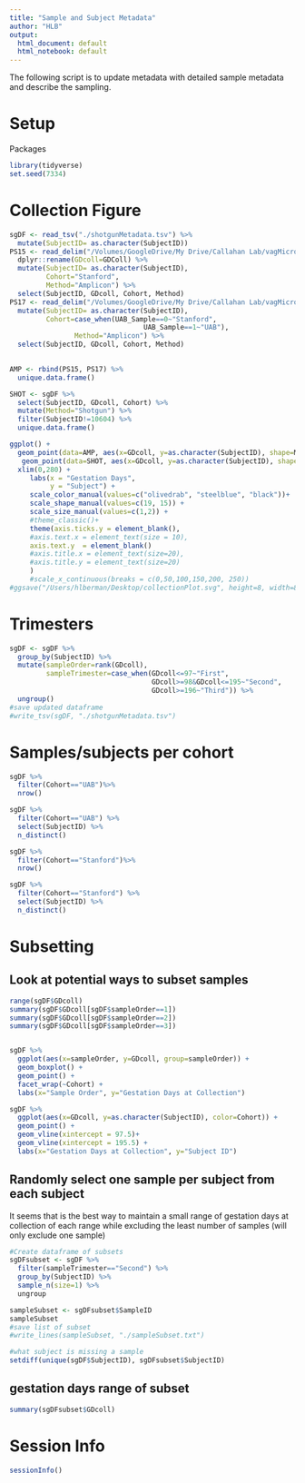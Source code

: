 ```yaml
---
title: "Sample and Subject Metadata"
author: "HLB"
output:
  html_document: default
  html_notebook: default
---
```


The following script is to update metadata with detailed sample metadata and describe the sampling. 

# Setup
Packages
```r
library(tidyverse)
set.seed(7334)
```

# Collection Figure
```r
sgDF <- read_tsv("./shotgunMetadata.tsv") %>%
  mutate(SubjectID= as.character(SubjectID))
PS15 <- read_delim("/Volumes/GoogleDrive/My Drive/Callahan Lab/vagMicrobiomeMetagenome/metadata/sampledata_VaginalSwabs_Pregnancy_DiGiulio2015.tsv", delim="\t") %>%
  dplyr::rename(GDcoll=GDColl) %>%
  mutate(SubjectID= as.character(SubjectID),
         Cohort="Stanford",
         Method="Amplicon") %>%
  select(SubjectID, GDcoll, Cohort, Method)
PS17 <- read_delim("/Volumes/GoogleDrive/My Drive/Callahan Lab/vagMicrobiomeMetagenome/metadata/MAP_MANUSCRIPT_IL02-IL09_ToBen_20170404_fixed.txt", delim="\t") %>%
  mutate(SubjectID= as.character(SubjectID),
         Cohort=case_when(UAB_Sample==0~"Stanford",
                                 UAB_Sample==1~"UAB"),
                Method="Amplicon") %>%
  select(SubjectID, GDcoll, Cohort, Method)

  
AMP <- rbind(PS15, PS17) %>%
  unique.data.frame()

SHOT <- sgDF %>%
  select(SubjectID, GDcoll, Cohort) %>%
  mutate(Method="Shotgun") %>%
  filter(SubjectID!=10604) %>%  
  unique.data.frame() 

ggplot() +
  geom_point(data=AMP, aes(x=GDcoll, y=as.character(SubjectID), shape=Method, color=Cohort, size=Method), alpha=.5) +
   geom_point(data=SHOT, aes(x=GDcoll, y=as.character(SubjectID), shape=Method, size=Method), color="black") +
  xlim(0,280) +
     labs(x = "Gestation Days",
          y = "Subject") +
     scale_color_manual(values=c("olivedrab", "steelblue", "black"))+
     scale_shape_manual(values=c(19, 15)) +
     scale_size_manual(values=c(1,2)) +
     #theme_classic()+
     theme(axis.ticks.y = element_blank(),
     #axis.text.x = element_text(size = 10),
     axis.text.y  = element_blank()
     #axis.title.x = element_text(size=20),
     #axis.title.y = element_text(size=20)
     )
     #scale_x_continuous(breaks = c(0,50,100,150,200, 250))
#ggsave("/Users/hlberman/Desktop/collectionPlot.svg", height=8, width=8.5)
```

# Trimesters
```r
sgDF <- sgDF %>%
  group_by(SubjectID) %>%
  mutate(sampleOrder=rank(GDcoll),
         sampleTrimester=case_when(GDcoll<=97~"First",
                                   GDcoll>=98&GDcoll<=195~"Second",
                                   GDcoll>=196~"Third")) %>%
  ungroup()
#save updated dataframe
#write_tsv(sgDF, "./shotgunMetadata.tsv")
```

# Samples/subjects per cohort
```r
sgDF %>%
  filter(Cohort=="UAB")%>%
  nrow()

sgDF %>%
  filter(Cohort=="UAB") %>%
  select(SubjectID) %>%
  n_distinct()

sgDF %>%
  filter(Cohort=="Stanford")%>%
  nrow()

sgDF %>%
  filter(Cohort=="Stanford") %>%
  select(SubjectID) %>%
  n_distinct()
```

# Subsetting
## Look at potential ways to subset samples
```r
range(sgDF$GDcoll)
summary(sgDF$GDcoll[sgDF$sampleOrder==1])
summary(sgDF$GDcoll[sgDF$sampleOrder==2])
summary(sgDF$GDcoll[sgDF$sampleOrder==3])


sgDF %>%
  ggplot(aes(x=sampleOrder, y=GDcoll, group=sampleOrder)) +
  geom_boxplot() +
  geom_point() +
  facet_wrap(~Cohort) +
  labs(x="Sample Order", y="Gestation Days at Collection")

sgDF %>%
  ggplot(aes(x=GDcoll, y=as.character(SubjectID), color=Cohort)) +
  geom_point() +
  geom_vline(xintercept = 97.5)+
  geom_vline(xintercept = 195.5) +
  labs(x="Gestation Days at Collection", y="Subject ID")
```



## Randomly select one sample per subject from each subject
It seems that is the best way to maintain a small range of gestation days at collection of each range while excluding the least number of samples (will only exclude one sample)
```r
#Create dataframe of subsets
sgDFsubset <- sgDF %>%
  filter(sampleTrimester=="Second") %>%
  group_by(SubjectID) %>%
  sample_n(size=1) %>%
  ungroup

sampleSubset <- sgDFsubset$SampleID
sampleSubset
#save list of subset
#write_lines(sampleSubset, "./sampleSubset.txt")

#what subject is missing a sample
setdiff(unique(sgDF$SubjectID), sgDFsubset$SubjectID)
```
## gestation days range of subset
```r
summary(sgDFsubset$GDcoll)
```

# Session Info
```r
sessionInfo()
```